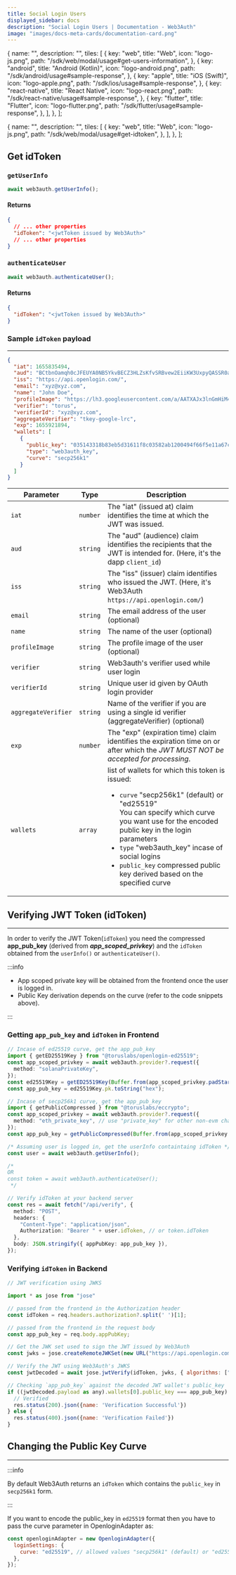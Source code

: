 ```yaml
---
title: Social Login Users
displayed_sidebar: docs
description: "Social Login Users | Documentation - Web3Auth"
image: "images/docs-meta-cards/documentation-card.png"
---
```



  {
    name: "",
    description: "",
    tiles: [
      {
        key: "web",
        title: "Web",
        icon: "logo-js.png",
        path: "/sdk/web/modal/usage#get-users-information",
      },
      {
        key: "android",
        title: "Android (Kotlin)",
        icon: "logo-android.png",
        path: "/sdk/android/usage#sample-response",
      },
      {
        key: "apple",
        title: "iOS (Swift)",
        icon: "logo-apple.png",
        path: "/sdk/ios/usage#sample-response",
      },
      {
        key: "react-native",
        title: "React Native",
        icon: "logo-react.png",
        path: "/sdk/react-native/usage#sample-response",
      },
      {
        key: "flutter",
        title: "Flutter",
        icon: "logo-flutter.png",
        path: "/sdk/flutter/usage#sample-response",
      },
    ],
  },
];

  {
    name: "",
    description: "",
    tiles: [
      {
        key: "web",
        title: "Web",
        icon: "logo-js.png",
        path: "/sdk/web/modal/usage#get-idtoken",
      },
    ],
  },
];

## Get idToken

### `getUserInfo`

```js
await web3auth.getUserInfo();
```

#### Returns

```json
{
  // ... other properties
  "idToken": "<jwtToken issued by Web3Auth>"
  // ... other properties
}
```

<Tiles tileGroups={getUserInfoData} />

### `authenticateUser`

```js
await web3auth.authenticateUser();
```

#### Returns

```json
{
  "idToken": "<jwtToken issued by Web3Auth>"
}
```

<Tiles tileGroups={getAuthenticateUserData} />

### Sample `idToken` payload

---

```json
{
  "iat": 1655835494,
  "aud": "BCtbnOamqh0cJFEUYA0NB5YkvBECZ3HLZsKfvSRBvew2EiiKW3UxpyQASSR0artjQkiUOCHeZ_ZeygXpYpxZjOs",
  "iss": "https://api.openlogin.com/",
  "email": "xyz@xyz.com",
  "name": "John Doe",
  "profileImage": "https://lh3.googleusercontent.com/a/AATXAJx3lnGmHiM4K97uLo9Rb0AxOceH-dQCBSRqGbck=s96-c",
  "verifier": "torus",
  "verifierId": "xyz@xyz.com",
  "aggregateVerifier": "tkey-google-lrc",
  "exp": 1655921894,
  "wallets": [
    {
      "public_key": "035143318b83eb5d31611f8c03582ab1200494f66f5e11a67c34f5581f48c1b70b",
      "type": "web3auth_key",
      "curve": "secp256k1"
    }
  ]
}
```

| Parameter           | Type     | Description                                                                                                                                                                                                                                                                                                                                                |
| ------------------- | -------- | ---------------------------------------------------------------------------------------------------------------------------------------------------------------------------------------------------------------------------------------------------------------------------------------------------------------------------------------------------------- |
| `iat`               | `number` | The "iat" (issued at) claim identifies the time at which the JWT was issued.                                                                                                                                                                                                                                                                               |
| `aud`               | `string` | The "aud" (audience) claim identifies the recipients that the JWT is intended for. (Here, it's the dapp `client_id`)                                                                                                                                                                                                                                       |
| `iss`               | `string` | The "iss" (issuer) claim identifies who issued the JWT. (Here, it's Web3Auth `https://api.openlogin.com/`)                                                                                                                                                                                                                                                 |
| `email`             | `string` | The email address of the user (optional)                                                                                                                                                                                                                                                                                                                   |
| `name`              | `string` | The name of the user (optional)                                                                                                                                                                                                                                                                                                                            |
| `profileImage`      | `string` | The profile image of the user (optional)                                                                                                                                                                                                                                                                                                                   |
| `verifier`          | `string` | Web3auth's verifier used while user login                                                                                                                                                                                                                                                                                                                  |
| `verifierId`        | `string` | Unique user id given by OAuth login provider                                                                                                                                                                                                                                                                                                               |
| `aggregateVerifier` | `string` | Name of the verifier if you are using a single id verifier (aggregateVerifier) (optional)                                                                                                                                                                                                                                                                  |
| `exp`               | `number` | The "exp" (expiration time) claim identifies the expiration time on or after which the _JWT MUST NOT be accepted for processing_.                                                                                                                                                                                                                          |
| `wallets`           | `array`  | list of wallets for which this token is issued: <ul><li>`curve` "secp256k1" (default) or "ed25519" <br/> You can specify which curve you want use for the encoded public key in the login parameters<br/></li><li>`type` "web3auth_key" incase of social logins</li><li>`public_key` compressed public key derived based on the specified curve </li></ul> |

## Verifying JWT Token (idToken)

---

In order to verify the JWT Token(`idToken`) you need the compressed **app_pub_key** (derived from _**app_scoped_privkey**_) and the `idToken` obtained
from the `userInfo()` or `authenticateUser()`.

:::info

- App scoped private key will be obtained from the frontend once the user is logged in.
- Public Key derivation depends on the curve (refer to the code snippets above).

:::

### Getting `app_pub_key` and `idToken` in Frontend

```typescript
// Incase of ed25519 curve, get the app_pub_key
import { getED25519Key } from "@toruslabs/openlogin-ed25519";
const app_scoped_privkey = await web3auth.provider?.request({
  method: "solanaPrivateKey",
});
const ed25519Key = getED25519Key(Buffer.from(app_scoped_privkey.padStart(64, "0"), "hex"));
const app_pub_key = ed25519Key.pk.toString("hex");

// Incase of secp256k1 curve, get the app_pub_key
import { getPublicCompressed } from "@toruslabs/eccrypto";
const app_scoped_privkey = await web3auth.provider?.request({
  method: "eth_private_key", // use "private_key" for other non-evm chains
});
const app_pub_key = getPublicCompressed(Buffer.from(app_scoped_privkey.padStart(64, "0"), "hex")).toString("hex");

/* Assuming user is logged in, get the userInfo containtaing idToken */
const user = await web3auth.getUserInfo();

/*
OR
const token = await web3auth.authenticateUser();
 */

// Verify idToken at your backend server
const res = await fetch("/api/verify", {
  method: "POST",
  headers: {
    "Content-Type": "application/json",
    Authorization: "Bearer " + user.idToken, // or token.idToken
  },
  body: JSON.stringify({ appPubKey: app_pub_key }),
});
```

### Verifying `idToken` in Backend

```javascript
// JWT verification using JWKS

import * as jose from "jose"

// passed from the frontend in the Authorization header
const idToken = req.headers.authorization?.split(' ')[1];

// passed from the frontend in the request body
const app_pub_key = req.body.appPubKey;

// Get the JWK set used to sign the JWT issued by Web3Auth
const jwks = jose.createRemoteJWKSet(new URL("https://api.openlogin.com/jwks"));

// Verify the JWT using Web3Auth's JWKS
const jwtDecoded = await jose.jwtVerify(idToken, jwks, { algorithms: ["ES256"] });

// Checking `app_pub_key` against the decoded JWT wallet's public_key
if ((jwtDecoded.payload as any).wallets[0].public_key === app_pub_key) {
  // Verified
  res.status(200).json({name: 'Verification Successful'})
} else {
  res.status(400).json({name: 'Verification Failed'})
}
```

## Changing the Public Key Curve

---

:::info

By default Web3Auth returns an `idToken` which contains the `public_key` in `secp256k1` form.

:::

If you want to encode the public_key in `ed25519` format then you have to pass the curve parameter in OpenloginAdapter as:

```js
const openloginAdapter = new OpenloginAdapter({
  loginSettings: {
    curve: "ed25519", // allowed values "secp256k1" (default) or "ed25519"
  },
});
```
